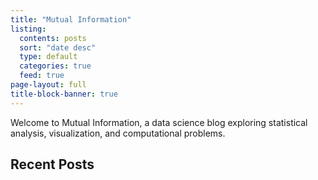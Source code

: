 ```yaml
---
title: "Mutual Information"
listing:
  contents: posts
  sort: "date desc"
  type: default
  categories: true
  feed: true
page-layout: full
title-block-banner: true
---
```


Welcome to Mutual Information, a data science blog exploring statistical analysis, visualization, and computational problems.

## Recent Posts